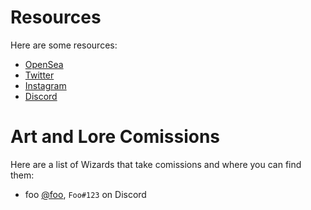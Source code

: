 
<InfoPageLayout title="Resources for Wizards | Forgotten Runes Wizard's Cult: 10,000 on-chain Wizard NFTs">

# Resources

Here are some resources:

- [OpenSea](https://opensea.io/collection/forgottenruneswizardscult)
- [Twitter](https://twitter.com/forgottenrunes)
- [Instagram](https://www.instagram.com/forgotten_runes/)
- [Discord](https://discord.gg/forgottenrunes)

# Art and Lore Comissions

Here are a list of Wizards that take comissions and where you can find them:

- foo [@foo](https://twitter.com/foo), `Foo#123` on Discord

</InfoPageLayout>
